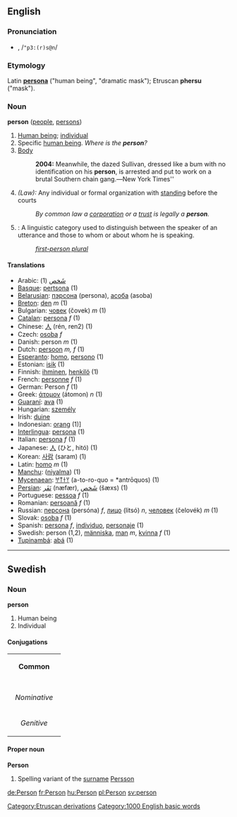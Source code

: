 ==English==
===Pronunciation===
*{{IPA|/ˈpɜː(r)sən/}}, /<tt>"p3:(r)s@n</tt>/

===Etymology===
Latin '''[[persona]]''' ("human being", "dramatic mask"); Etruscan '''phersu''' ("mask").

===Noun===
'''person''' ([[people]], [[persons]])

#[[Human being]]; [[individual]]
#Specific [[human being]]. ''Where is the '''person'''?''
#[[Body]] <!-- needs revising; also is this a legal term? -->
#:'''2004:''' Meanwhile, the dazed Sullivan, dressed like a bum with no identification on his '''person''', is arrested and put to work on a brutal Southern chain gang.'' — ''New York Times''
#''(Law):'' Any individual or formal organization with [[standing]] before the courts
#:''By common law a [[corporation]] or a [[trust]] is legally a '''person'''.''
#{{grammar}}: A linguistic category used to distinguish between the speaker of an utterance and those to whom or about whom he is speaking.
#:''[[first-person plural]]''


====Translations====
*Arabic: [[شخص|شَخص]] {{IPA|(ʃáxʂ)}} (1)
*[[Basque]]: [[pertsona]] (1)
*[[Belarusian]]: [[пэрсона]] (persona), [[асоба]] (asoba)
*[[Breton]]: [[den]] ''m'' (1)
*Bulgarian: [[човек]] (čovek) ''m'' (1)
*[[Catalan]]: [[persona]] ''f'' (1)
*Chinese: [[人]] (rén, ren2) (1)
*Czech: [[osoba]] ''f''
*Danish: person ''m'' (1)
*Dutch: [[persoon]] ''m, f'' (1)
*[[Esperanto]]: [[homo]], [[persono]] (1)
*Estonian: [[isik]] (1)
*Finnish: [[ihminen]], [[henkilö]] (1)
*French: [[personne]] ''f'' (1)
*German: Person ''f'' (1)
*Greek: [[άτομον]] (átomon) ''n'' (1)
*[[Guaraní]]: [[ava]] (1)
*Hungarian: [[személy]]
*Irish: [[duine]]
*Indonesian: [[orang]] (1)]
*[[Interlingua]]: [[persona]] (1)
*Italian: [[persona]] ''f'' (1)
*Japanese: [[人]] (ひと, hitó) (1)
*Korean: [[사람]] (saram) (1)
*Latin: [[homo]] ''m'' (1)
*[[Manchu]]: ([[niyalma]]) (1) <!--is this a transliteration?  If so, it should not be wikified-->
*[[Mycenaean]]: [[𐀀𐀵𐀫𐀦]] (a-to-ro-quo = *antrōquos) (1)
*[[Persian]]:  [[نفر|نَفَر]] (næfær), [[شخص|شَخص]] (šæxs) (1)
*Portuguese: [[pessoa]] ''f'' (1)
*Romanian: [[persoană]] ''f'' (1)
*Russian: [[персона]] (persóna) ''f'', [[лицо]] (litsó) ''n'', [[человек]] (čelovék) ''m'' (1)
*Slovak: [[osoba#Slovak|osoba]] ''f'' (1)
*Spanish: [[persona]] ''f'', [[individuo]], [[personaje]] (1)
*Swedish: person (1,2), [[människa]], [[man]] ''m'', [[kvinna]] ''f'' (1)
*[[Tupinambá]]: [[abá]] (1)
----

==Swedish==
===Noun===
'''person'''
#Human being
#Individual
====Conjugations====
{| border=1 cellspacing=0 
| bgcolor=#FFFFF0 colspan=5 align=center | '''Common''' 
|- 
|- bgcolor=#FFFFF0 align=center 
! rowspan=2 | 
| colspan=2 width=105 | ''Singular'' 
| colspan=2 | ''Plural'' 
|- bgcolor=#FFFFF0 align=center 
| width=105 | ''Indefinite'' 
| width=105 | ''Definite'' 
| width=105 | ''Indefinite'' 
|  width=105 | ''Definite'' 
|- align=center 
| width=105 bgcolor=#FFFFF0 | ''Nominative'' 
| [[person]] 
| [[personen]] 
| [[personer]] 
| [[personerna]] 
|- align=center 
| width=105 bgcolor=#FFFFF0 | ''Genitive'' 
| [[persons]] 
| [[personens]] 
| [[personers]] 
| [[personernas]]
|}
====Proper noun====
'''Person'''
#Spelling variant of the [[surname]] [[Persson]]
[[de:Person]]
[[fr:Person]]
[[hu:Person]]
[[pl:Person]]
[[sv:person]]
[[Category:Etruscan derivations]]
[[Category:1000 English basic words]]